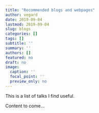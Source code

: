 ```yaml
---
title: "Recommended blogs and webpages"
author: vegard
date: 2019-09-04
lastmod: 2019-09-04
slug: blogs
categories: []
tags: []
subtitle: ''
summary: ''
authors: []
featured: no
draft: no
image:
  caption: ''
  focal_point: ''
  preview_only: no
---
```

This is a list of talks I find useful.

Content to come...